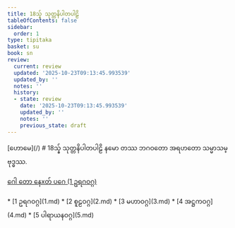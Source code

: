 ```yaml
---
title: 18သ္န် သုတ္တနိပါတပါဠိ
tableOfContents: false
sidebar:
  order: 1
type: tipitaka
basket: su
book: sn
review:
  current: review
  updated: '2025-10-23T09:13:45.993539'
  updated_by: ''
  notes: ''
  history:
  - state: review
    date: '2025-10-23T09:13:45.993539'
    updated_by: ''
    notes: ''
    previous_state: draft
---
```



<ReviewStatus review={frontmatter.review} showDetails={true} />

<HypothesisAnnotation frontmatter={frontmatter} />

<Paragraph type="center" book="sn">
[ဟောမေ](/)
</Paragraph>

<Paragraph type="center" book="sn">
# 18သ္န် သုတ္တနိပါတပါဠိ
</Paragraph>

<Paragraph number="1" type="center" book="sn">
နမော တဿ ဘဂဝတော အရဟတော သမ္မာသမ္ဗုဒ္ဓဿ.

[ဂေါ တော နေxတ် ပဂေ (1 ဥရဂဝဂ္ဂ)](1.md)



</Paragraph>

<TableOfContents book="sn" section="18">
* [1 ဥရဂဝဂ္ဂ](1.md)
* [2 စူဠဝဂ္ဂ](2.md)
* [3 မဟာဝဂ္ဂ](3.md)
* [4 အဋ္ဌကဝဂ္ဂ](4.md)
* [5 ပါရာယနဝဂ္ဂ](5.md)
</TableOfContents>
